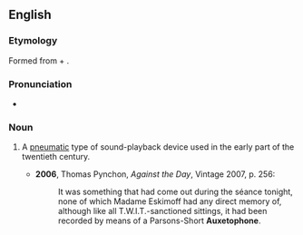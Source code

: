 ==English==

===Etymology===
Formed from {{etyl|grc|en}} {{term|αὐξητός||that can be increased|tr=auksētos|lang=grc}} + {{term|φωνή||sound|tr=phōnē|lang=grc}}.

===Pronunciation===
* {{IPA|/ˈɔːksətəfəʊn/}}

===Noun===
{{en-noun}}

# {{context|historical|lang=en}} A [[pneumatic]] type of sound-playback device used in the early part of the twentieth century.
#* '''2006''', Thomas Pynchon, ''Against the Day'', Vintage 2007, p. 256:
#*: It was something that had come out during the séance tonight, none of which Madame Eskimoff had any direct memory of, although like all T.W.I.T.-sanctioned sittings, it had been recorded by means of a Parsons-Short '''Auxetophone'''.